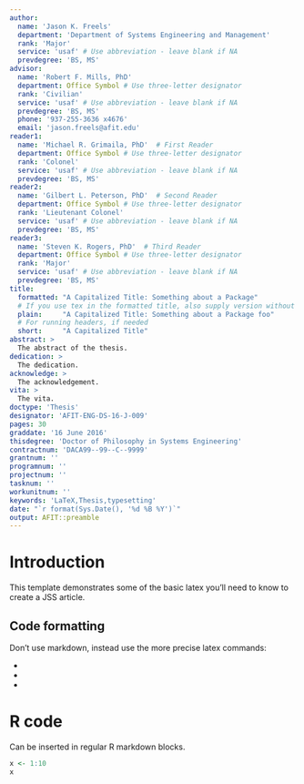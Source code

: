 ```yaml
---
author:
  name: 'Jason K. Freels'
  department: 'Department of Systems Engineering and Management'
  rank: 'Major'
  service: 'usaf' # Use abbreviation - leave blank if NA
  prevdegree: 'BS, MS'
advisor:
  name: 'Robert F. Mills, PhD'
  department: Office Symbol # Use three-letter designator
  rank: 'Civilian'
  service: 'usaf' # Use abbreviation - leave blank if NA
  prevdegree: 'BS, MS'
  phone: '937-255-3636 x4676'
  email: 'jason.freels@afit.edu'
reader1:
  name: 'Michael R. Grimaila, PhD'  # First Reader
  department: Office Symbol # Use three-letter designator
  rank: 'Colonel'
  service: 'usaf' # Use abbreviation - leave blank if NA
  prevdegree: 'BS, MS'
reader2:
  name: 'Gilbert L. Peterson, PhD'  # Second Reader
  department: Office Symbol # Use three-letter designator
  rank: 'Lieutenant Colonel'
  service: 'usaf' # Use abbreviation - leave blank if NA
  prevdegree: 'BS, MS'
reader3:
  name: 'Steven K. Rogers, PhD'  # Third Reader
  department: Office Symbol # Use three-letter designator
  rank: 'Major'
  service: 'usaf' # Use abbreviation - leave blank if NA
  prevdegree: 'BS, MS'
title:
  formatted: "A Capitalized Title: Something about a Package"
  # If you use tex in the formatted title, also supply version without
  plain:     "A Capitalized Title: Something about a Package foo"
  # For running headers, if needed
  short:     "A Capitalized Title"
abstract: >
  The abstract of the thesis.
dedication: >
  The dedication.
acknowledge: >
  The acknowledgement.
vita: >
  The vita.
doctype: 'Thesis'
designator: 'AFIT-ENG-DS-16-J-009'
pages: 30
graddate: '16 June 2016'
thisdegree: 'Doctor of Philosophy in Systems Engineering'
contractnum: 'DACA99--99--C--9999'
grantnum: ''
programnum: ''
projectnum: ''
tasknum: ''
workunitnum: ''
keywords: 'LaTeX,Thesis,typesetting'
date: "`r format(Sys.Date(), '%d %B %Y')`"
output: AFIT::preamble
---
```


# Introduction

This template demonstrates some of the basic latex you'll need to know to create a JSS article.

## Code formatting

Don't use markdown, instead use the more precise latex commands:

* \proglang{Java}
* \pkg{plyr}
* \code{print("abc")}

# R code

Can be inserted in regular R markdown blocks.

```r
x <- 1:10
x
```
